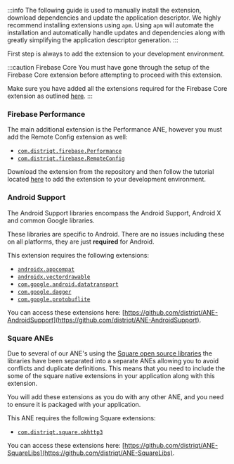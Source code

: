 
:::info
The following guide is used to manually install the extension, download dependencies and update the application descriptor. We highly recommend installing extensions using `apm`. Using `apm` will automate the installation and automatically handle updates and dependencies along with greatly simplifying the application descriptor generation.
:::


First step is always to add the extension to your development environment. 

:::caution Firebase Core
You must have gone through the setup of the Firebase Core extension before attempting to proceed with this extension.

Make sure you have added all the extensions required for the Firebase Core extension as outlined [here](../../core/add-the-extensions.mdx).
:::


### Firebase Performance

The main additional extension is the Performance ANE, however you must add the Remote Config extension as well:

- [`com.distriqt.firebase.Performance`](https://github.com/distriqt/ANE-Firebase/raw/master/lib/com.distriqt.firebase.Performance.ane)
- [`com.distriqt.firebase.RemoteConfig`](https://github.com/distriqt/ANE-Firebase/raw/master/lib/com.distriqt.firebase.RemoteConfig.ane)


Download the extension from the repository and then follow the tutorial located [here](/docs/tutorials/getting-started) to add the extension to your development environment.


### Android Support

The Android Support libraries encompass the Android Support, Android X and common Google libraries. 

These libraries are specific to Android. There are no issues including these on all platforms, they are just **required** for Android.

This extension requires the following extensions:

- [`androidx.appcompat`](https://github.com/distriqt/ANE-AndroidSupport/raw/master/lib/androidx.appcompat.ane)
- [`androidx.vectordrawable`](https://github.com/distriqt/ANE-AndroidSupport/raw/master/lib/androidx.appcompat.ane)
- [`com.google.android.datatransport`](https://github.com/distriqt/ANE-AndroidSupport/raw/master/lib/com.google.android.datatransport.ane)
- [`com.google.dagger`](https://github.com/distriqt/ANE-AndroidSupport/raw/master/lib/com.google.dagger.ane)
- [`com.google.protobuflite`](https://github.com/distriqt/ANE-AndroidSupport/raw/master/lib/com.google.protobuflite.ane)

You can access these extensions here: [https://github.com/distriqt/ANE-AndroidSupport](https://github.com/distriqt/ANE-AndroidSupport).



### Square ANEs

Due to several of our ANE's using the [Square open source libraries](http://square.github.io/) the libraries have been separated into a separate ANEs allowing you to avoid conflicts and duplicate definitions. This means that you need to include the some of the square native extensions in your application along with this extension.

You will add these extensions as you do with any other ANE, and you need to ensure it is packaged with your application.

This ANE requires the following Square extensions:

- [`com.distriqt.square.okhttp3`](https://github.com/distriqt/ANE-SquareLibs/raw/master/lib/com.distriqt.square.okhttp3.ane)

You can access these extensions here: [https://github.com/distriqt/ANE-SquareLibs](https://github.com/distriqt/ANE-SquareLibs).


